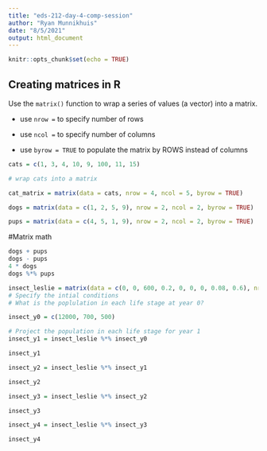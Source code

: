 ```yaml
---
title: "eds-212-day-4-comp-session"
author: "Ryan Munnikhuis"
date: "8/5/2021"
output: html_document
---
```


```r
knitr::opts_chunk$set(echo = TRUE)
```

## Creating matrices in R 

Use the `matrix()` function to wrap a series of values (a vector) into a matrix.

- use `nrow = ` to specify number of rows

- use `ncol = ` to specify number of columns 

- use `byrow = TRUE ` to populate the matrix by ROWS instead of columns 

```r
cats = c(1, 3, 4, 10, 9, 100, 11, 15)

# wrap cats into a matrix

cat_matrix = matrix(data = cats, nrow = 4, ncol = 5, byrow = TRUE)
```

```r
dogs = matrix(data = c(1, 2, 5, 9), nrow = 2, ncol = 2, byrow = TRUE)

pups = matrix(data = c(4, 5, 1, 9), nrow = 2, ncol = 2, byrow = TRUE)
```

#Matrix math
```r
dogs + pups
dogs - pups
4 * dogs
dogs %*% pups
```

```r
insect_leslie = matrix(data = c(0, 0, 600, 0.2, 0, 0, 0, 0.08, 0.6), nrow = 3, ncol = 3, byrow = TRUE)
# Specify the intial conditions 
# What is the poplulation in each life stage at year 0?

insect_y0 = c(12000, 700, 500)

# Project the population in each life stage for year 1 
insect_y1 = insect_leslie %*% insect_y0

insect_y1

insect_y2 = insect_leslie %*% insect_y1

insect_y2

insect_y3 = insect_leslie %*% insect_y2

insect_y3

insect_y4 = insect_leslie %*% insect_y3

insect_y4
```

```r

```

